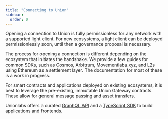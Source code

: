 ```yaml
---
title: "Connecting to Union"
sidebar:
  order: 0
---
```


Opening a connection to Union is fully permissionless for any network with a supported light client. For new 
ecosystems, a light client can be deployed permissionlessly soon, until then a governance proposal is necessary.

The process for opening a connection is different depending on the ecosystem that initiates the handshake. 
We provide a few guides for common SDKs, such as Cosmos, Arbitrum, Movementlabs.xyz, and L2s using Ethereum as a settlement layer. 
The documentation for most of these is a work in progress.

For smart contracts and applications deployed on existing ecosystems, it is best to leverage the pre-existing, 
immutable Union Gateway contracts. These allow for general message passing and asset transfers.

Unionlabs offers a curated [GraphQL API](/integrations/api/graphql/) and a [TypeScript SDK](/integrations/api/typescript-sdk/) to build applications and frontends.
